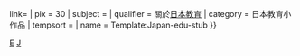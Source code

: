 {{Asbox
| image     = Nuvola apps edu miscellaneous.svg{{!}}link=
| pix       = 30
| subject   = 
| qualifier = 關於[[日本教育]] 
| category  = 日本教育小作品
| tempsort  =  
| name      = Template:Japan-edu-stub
}}<noinclude>
[[Category:日本小作品模板|E]]
[[Category:教育小作品模板|J]]
</noinclude>